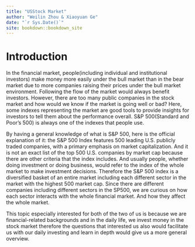 ```yaml
--- 
title: "USStock Market"
author: "Weilin Zhou & Xiaoyuan Ge"
date: "`r Sys.Date()`"
site: bookdown::bookdown_site
---
```


# Introduction

In the financial market, people(including individual and institutional investors) make money more easily under the bull market than in the bear market due to more companies raising their prices under the bull market environment. Following the flow of the market would always benefit investors. However, there are too many public companies in the stock market and how would we know if the market is going well or bad? Here, some indexes representing the market are good tools to provide insights for investors to tell them about the performance overall. S&P 500(Standard and Poor’s 500) is always one of the indexes that people use. 


By having a general knowledge of what is S&P 500, here is the official explanation of it: the S&P 500 Index features 500 leading U.S. publicly traded companies, with a primary emphasis on market capitalization. And it is not an exact list of the top 500 U.S. companies by market cap because there are other criteria that the index includes. And usually people, whether doing investment or doing business, would refer to the index of the whole market to make investment decisions. Therefore the S&P 500 index is a diversified basket of an entire market including each different sector in the market with the highest 500 market cap. Since there are different companies including different sectors in the SP500, we are curious on how each sector interacts with the whole financial market. And how they affect the whole market.	


This topic especially interested for both of the two of us is because we are financial-related backgrounds and in the daily life, we invest money in the stock market therefore the questions that interested us also would facilitate us with our daily investing and learn in depth would give us a more general overview.
